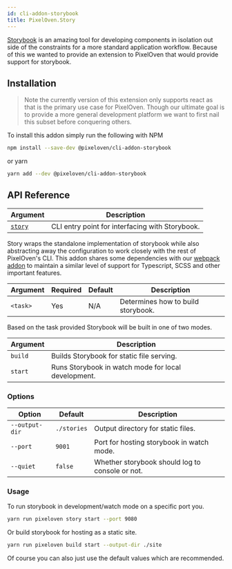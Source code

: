 ```yaml
---
id: cli-addon-storybook
title: PixelOven.Story
---
```


[Storybook](https://storybook.js.org/) is an amazing tool for developing components in isolation out side of the constraints for a more standard application workflow. Because of this we wanted to provide an extension to PixelOven that would provide support for storybook. 

## Installation
>Note the currently version of this extension only supports react as that is the primary use case for PixelOven. Though our ultimate goal is to provide a more general development platform we want to first nail this subset before conquering others.

To install this addon simply run the following with NPM
```bash
npm install --save-dev @pixeloven/cli-addon-storybook
```
or yarn
```bash
yarn add --dev @pixeloven/cli-addon-storybook
```

## API Reference
|Argument|Description|
|---|---|
|[`story`](#cli-pixelovenstory)| CLI entry point for interfacing with Storybook. |

Story wraps the standalone implementation of storybook while also abstracting away the configuration to work closely with the rest of PixelOven's CLI. This addon shares some dependencies with our [webpack addon](/docs/api/cli-addon-webpack) to maintain a similar level of support for Typescript, SCSS and other important features.

|Argument|Required|Default|Description|
|---|---|---|---|
|`<task>`|Yes|N/A| Determines how to build storybook. |

Based on the task provided Storybook will be built in one of two modes.

|Argument|Description|
|---|---|
|`build`| Builds Storybook for static file serving. |
|`start`| Runs Storybook in watch mode for local development. |

### Options
|Option|Default|Description|
|---|---|---|
|`--output-dir`| `./stories` | Output directory for static files. |
|`--port`| `9001` | Port for hosting storybook in watch mode. |
|`--quiet`| `false` | Whether storybook should log to console or not. |

### Usage
To run storybook in development/watch mode on a specific port you.

```bash
yarn run pixeloven story start --port 9080
```
Or build storybook for hosting as a static site.
```bash
yarn run pixeloven build start --output-dir ./site
```
Of course you can also just use the default values which are recommended.
